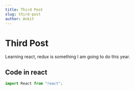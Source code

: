```yaml
---
title: Third Post
slug: third-post
author: Ankit
---
```


# Third Post

Learning react, redux is something I am going to do this year.

## Code in react

```js
import React from "react";
```
